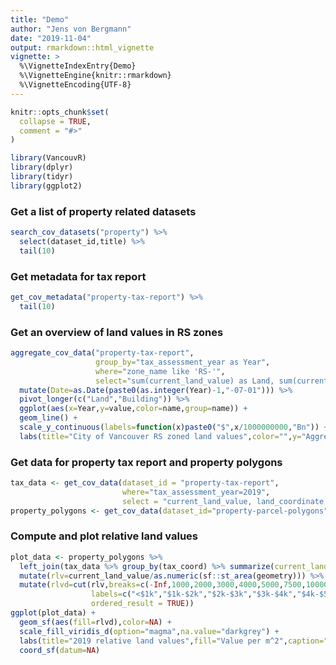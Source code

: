 ```yaml
---
title: "Demo"
author: "Jens von Bergmann" 
date: "2019-11-04"
output: rmarkdown::html_vignette
vignette: >
  %\VignetteIndexEntry{Demo}
  %\VignetteEngine{knitr::rmarkdown}
  %\VignetteEncoding{UTF-8}
---
```


```r
knitr::opts_chunk$set(
  collapse = TRUE,
  comment = "#>"
)
```

```r
library(VancouvR)
library(dplyr)
library(tidyr)
library(ggplot2)
```


### Get a list of property related datasets
```r
search_cov_datasets("property") %>%
  select(dataset_id,title) %>%
  tail(10)
```

### Get metadata for tax report
```r
get_cov_metadata("property-tax-report") %>%
  tail(10)
```

### Get an overview of land values in RS zones
```r
aggregate_cov_data("property-tax-report",
                   group_by="tax_assessment_year as Year",
                   where="zone_name like 'RS-'",
                   select="sum(current_land_value) as Land, sum(current_improvement_value) as Building") %>% 
  mutate(Date=as.Date(paste0(as.integer(Year)-1,"-07-01"))) %>%
  pivot_longer(c("Land","Building")) %>%
  ggplot(aes(x=Year,y=value,color=name,group=name)) +
  geom_line() +
  scale_y_continuous(labels=function(x)paste0("$",x/1000000000,"Bn")) +
  labs(title="City of Vancouver RS zoned land values",color="",y="Aggregate value (nominal)")
```


### Get data for property tax report and property polygons
```r
tax_data <- get_cov_data(dataset_id = "property-tax-report",
                         where="tax_assessment_year=2019",
                         select = "current_land_value, land_coordinate as tax_coord")
property_polygons <- get_cov_data(dataset_id="property-parcel-polygons",format = "geojson")
```

### Compute and plot relative land values
```r
plot_data <- property_polygons %>% 
  left_join(tax_data %>% group_by(tax_coord) %>% summarize(current_land_value=sum(current_land_value)),by="tax_coord") %>%
  mutate(rlv=current_land_value/as.numeric(sf::st_area(geometry))) %>%
  mutate(rlvd=cut(rlv,breaks=c(-Inf,1000,2000,3000,4000,5000,7500,10000,25000,50000,Inf),
                  labels=c("<$1k","$1k-$2k","$2k-$3k","$3k-$4k","$4k-$5k","$5k-$7.5k","$7.5k-$10k","$10k-$25k","$25k-$50k",">$50k"),
                  ordered_result = TRUE))
ggplot(plot_data) +
  geom_sf(aes(fill=rlvd),color=NA) +
  scale_fill_viridis_d(option="magma",na.value="darkgrey") +
  labs(title="2019 relative land values",fill="Value per m^2",caption="CoV Open Data") +
  coord_sf(datum=NA)
```


